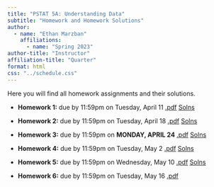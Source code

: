 ```yaml
---
title: "PSTAT 5A: Understanding Data"
subtitle: "Homework and Homework Solutions"
author:
  - name: "Ethan Marzban"
    affiliations:
      - name: "Spring 2023"
author-title: "Instructor"
affiliation-title: "Quarter"
format: html
css: "../schedule.css"
---
```


Here you will find all homework assignments and their solutions.

-   **Homework 1:** due by 11:59pm on Tuesday, April 11 <a href = "../Files/HW/HW01.pdf" class = "button label-outline" target = "_blank">.pdf</a> <a href = "../Files/HW/HW01_Solns.pdf" class = "button label-outline" target = "_blank">Solns</a> <br />

-   **Homework 2:** due by 11:59pm on Tuesday, April 18 <a href = "../Files/HW/HW02.pdf" class = "button label-outline" target = "_blank">.pdf</a> <a href = "../Files/HW/HW02_Solns.pdf" class = "button label-outline" target = "_blank">Solns</a> <br />

-   **Homework 3:** due by 11:59pm on **MONDAY, APRIL 24** <a href = "../Files/HW/HW03.pdf" class = "button label-outline" target = "_blank">.pdf</a> <a href = "../Files/HW/HW03_Solns.pdf" class = "button label-outline" target = "_blank">Solns</a> <br />

-   **Homework 4:** due by 11:59pm on Tuesday, May 2 <a href = "../Files/HW/HW04.pdf" class = "button label-outline" target = "_blank">.pdf</a> <a href = "../Files/HW/HW04_Solns.pdf" class = "button label-outline" target = "_blank">Solns</a> <br />

-   **Homework 5:** due by 11:59pm on Wednesday, May 10 <a href = "../Files/HW/HW05.pdf" class = "button label-outline" target = "_blank">.pdf</a> <a href = "../Files/HW/HW05_Solns.pdf" class = "button label-outline" target = "_blank">Solns</a> <br />

-   **Homework 6:** due by 11:59pm on Tuesday, May 16 <a href = "../Files/HW/HW06.pdf" class = "button label-outline" target = "_blank">.pdf</a>
